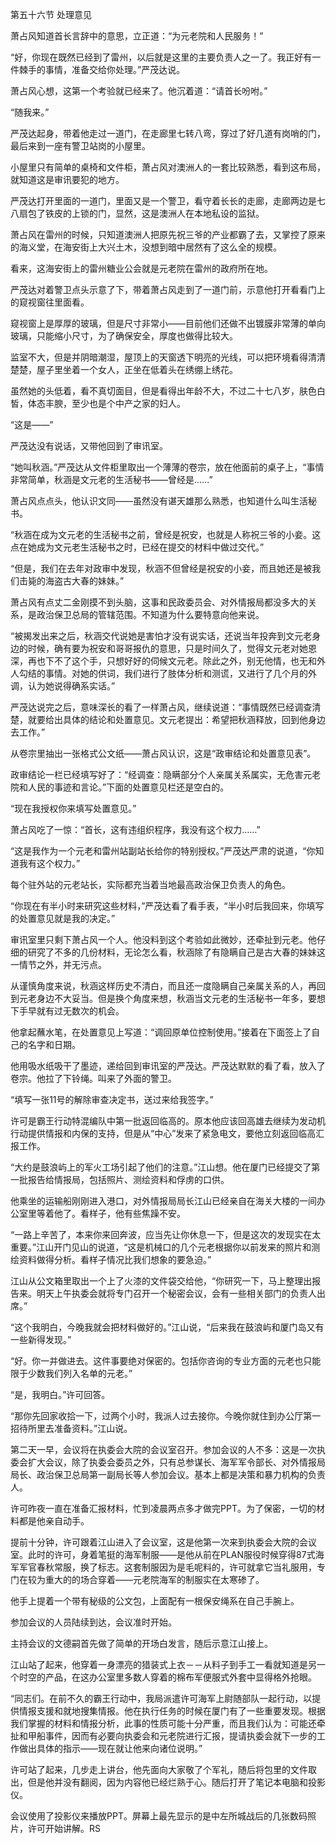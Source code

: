 

第五十六节 处理意见

萧占风知道首长言辞中的意思，立正道：“为元老院和人民服务！”

“好，你现在既然已经到了雷州，以后就是这里的主要负责人之一了。我正好有一件棘手的事情，准备交给你处理。”严茂达说。

萧占风心想，这第一个考验就已经来了。他沉着道：“请首长吩咐。”

“随我来。”

严茂达起身，带着他走过一道门，在走廊里七转八弯，穿过了好几道有岗哨的门，最后来到一座有警卫站岗的小屋里。

小屋里只有简单的桌椅和文件柜，萧占风对澳洲人的一套比较熟悉，看到这布局，就知道这是审讯要犯的地方。

严茂达打开里面的一道门，里面又是一个警卫，看守着长长的走廊，走廊两边是七八扇包了铁皮的上锁的门，显然，这是澳洲人在本地私设的监狱。

萧占风在雷州的时候，只知道澳洲人把原先祝三爷的产业都霸了去，又掌控了原来的海义堂，在海安街上大兴土木，没想到暗中居然有了这么全的规模。

看来，这海安街上的雷州糖业公会就是元老院在雷州的政府所在地。

严茂达对着警卫点头示意了下，带着萧占风走到了一道门前，示意他打开看看门上的窥视窗往里面看。

窥视窗上是厚厚的玻璃，但是尺寸非常小――目前他们还做不出镀膜非常薄的单向玻璃，只能缩小尺寸，为了确保安全，厚度也做得比较大。

监室不大，但是并阴暗潮湿，屋顶上的天窗透下明亮的光线，可以把环境看得清清楚楚，屋子里坐着一个女人，正坐在低着头在绣绷上绣花。

虽然她的头低着，看不真切面目，但是看得出年龄不大，不过二十七八岁，肤色白皙，体态丰腴，至少也是个中产之家的妇人。

“这是――”

严茂达没有说话，又带他回到了审讯室。

“她叫秋涵。”严茂达从文件柜里取出一个薄薄的卷宗，放在他面前的桌子上，“事情非常简单，秋涵是文元老的生活秘书――曾经是……”

萧占风点点头，他认识文同――虽然没有谌天雄那么熟悉，也知道什么叫生活秘书。

“秋涵在成为文元老的生活秘书之前，曾经是祝安，也就是人称祝三爷的小妾。这点在她成为文元老生活秘书之时，已经在提交的材料中做过交代。”

“但是，我们在去年对政审中发现，秋涵不但曾经是祝安的小妾，而且她还是被我们击毙的海盗古大春的妹妹。”

萧占风有点丈二金刚摸不到头脑，这事和民政委员会、对外情报局都没多大的关系，是政治保卫总局的管辖范围。不知道为什么要特意向他来说。

“被揭发出来之后，秋涵交代说她是害怕才没有说实话，还说当年投奔到文元老身边的时候，确有要为祝安和哥哥报仇的意思，只是时间久了，觉得文元老对她恩深，再也下不了这个手，只想好好的伺候文元老。除此之外，别无他情，也无和外人勾结的事情。对她的供词，我们进行了肢体分析和测谎，又进行了几个月的外调，认为她说得确系实话。”

严茂达说完之后，意味深长的看了一样萧占风，继续说道：“事情既然已经调查清楚，就要给出具体的结论和处置意见。文元老提出：希望把秋涵释放，回到他身边去工作。”

从卷宗里抽出一张格式公文纸――萧占风认识，这是“政审结论和处置意见表”。

政审结论一栏已经填写好了：“经调查：隐瞒部分个人亲属关系属实，无危害元老院和人民的事迹和言论。”下面的处置意见栏还是空白的。

“现在我授权你来填写处置意见。”

萧占风吃了一惊：“首长，这有违组织程序，我没有这个权力……”

“这是我作为一个元老和雷州站副站长给你的特别授权。”严茂达严肃的说道，“你知道我有这个权力。”

每个驻外站的元老站长，实际都充当着当地最高政治保卫负责人的角色。

“你现在有半小时来研究这些材料，”严茂达看了看手表，“半小时后我回来，你填写的处置意见就是我的决定。”

审讯室里只剩下萧占风一个人。他没料到这个考验如此微妙，还牵扯到元老。他仔细的研究了不多的几份材料，无论怎么看，秋涵除了有隐瞒自己是古大春的妹妹这一情节之外，并无污点。

从谨慎角度来说，秋涵这样历史不清白，而且还一度隐瞒自己亲属关系的人，再回到元老身边不大妥当。但是换个角度来想，秋涵当文元老的生活秘书一年多，要想下手早就有过无数次的机会。

他拿起蘸水笔，在处置意见上写道：“调回原单位控制使用。”接着在下面签上了自己的名字和日期。

他用吸水纸吸干了墨迹，递给回到审讯室的严茂达。严茂达默默的看了看，放入了卷宗。他拉了下铃绳。叫来了外面的警卫。

“填写一张11号的解除审查决定书，送过来给我签字。”

许可是霸王行动特混编队中第一批返回临高的。原本他应该回高雄去继续为发动机行动提供情报和内保的支持，但是从“中心”发来了紧急电文，要他立刻返回临高汇报工作。

“大约是鼓浪屿上的军火工场引起了他们的注意。”江山想。他在厦门已经提交了第一批报告给情报局，包括照片、测绘资料和俘虏的口供。

他乘坐的运输船刚刚进入港口，对外情报局局长江山已经亲自在海关大楼的一间办公室里等着他了。看样子，他有些焦躁不安。

“一路上辛苦了，本来你来回奔波，应当先让你休息一下，但是这次的发现实在太重要。”江山开门见山的说道，“这是机械口的几个元老根据你以前发来的照片和测绘资料做得分析。看样子情况比我们想象的要急迫。”

江山从公文箱里取出一个上了火漆的文件袋交给他，“你研究一下，马上整理出报告来。明天上午执委会就将专门召开一个秘密会议，会有一些相关部门的负责人出席。”

“这个我明白，今晚我就会把材料做好的。”江山说，“后来我在鼓浪屿和厦门岛又有一些新得发现。”

“好。你一并做进去。这件事要绝对保密的。包括你咨询的专业方面的元老也只能限于少数我们列入名单的元老。”

“是，我明白。”许可回答。

“那你先回家收拾一下，过两个小时，我派人过去接你。今晚你就住到办公厅第一招待所里去准备资料。”江山说。

第二天一早，会议将在执委会大院的会议室召开。参加会议的人不多：这是一次执委会扩大会议，除了执委会委员之外，只有总参谋长、海军军令部长、对外情报局局长、政治保卫总局第一副局长等人参加会议。基本上都是决策和暴力机构的负责人。

许可昨夜一直在准备汇报材料，忙到凌晨两点多才做完PPT。为了保密，一切的材料都是他亲自动手。

提前十分钟，许可跟着江山进入了会议室，这是他第一次来到执委会大院的会议室。此时的许可，身着笔挺的海军制服――是他从前在PLAN服役时候穿得87式海军军官春秋常服，换了标志。这套制服因为是毛呢料的，许可就拿它当礼服用，专门在较为重大的的场合穿着――元老院海军的制服实在太寒碜了。

他手上提着一个带有秘级的公文包，上面配有一根保安绳系在自己手腕上。

参加会议的人员陆续到达，会议准时开始。

主持会议的文德嗣首先做了简单的开场白发言，随后示意江山接上。

江山站了起来，他穿着一身漂亮的猎装式上衣－－从料子到手工一看就知道是另一个时空的产品，在这办公室里多数人穿着的棉布军便服式外套中显得格外抢眼。

“同志们。在前不久的霸王行动中，我局派遣许可海军上尉随部队一起行动，以提供情报支援和就地搜集情报。他在执行任务的时候在厦门有了一些重要发现。根据我们掌握的材料和情报分析，此事的性质可能十分严重，而且我们认为：可能还牵扯和甲船事件，因而有必要向执委会和元老院进行汇报，提请执委会就下一步的工作做出具体的指示――现在就让他来向诸位说明。”

许可站了起来，几步走上讲台，他先面向大家敬了个军礼，随后将包里的文件取出，但是他并没有翻阅，因为内容他已经烂熟于心。随后打开了笔记本电脑和投影仪。

会议使用了投影仪来播放PPT。屏幕上最先显示的是中左所城战后的几张数码照片，许可开始讲解。RS

